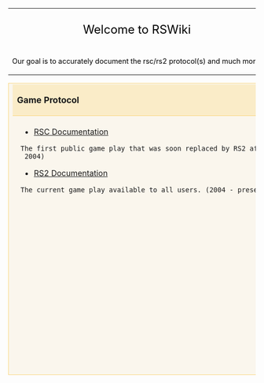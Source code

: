 <!--------------------------------------Main heading----------------------------------------->
{| id="mainpage-welcome-box" style="width:100%; background:#f6f6f6; border:1px solid #ccc;"
| style="width:61%; text-align:center; white-space:nowrap; color:#000;" |
<div style="font-size:150%; border:none; margin:0; padding:.1em; color:#000;">Welcome to RSWiki</div>
<div style="top:+0.2em; font-size:90%;">Our goal is to accurately document the rsc/rs2 protocol(s) and much more!</div>
| style="width:13%;" |
'''[[Rules]]'''<br />
'''[[DMCA Policy|DMCA Policy]]'''
| style="width:13%;" |
'''[[RSWiki General disclaimer|Disclaimer]]'''<br />
'''[[RSWiki Privacy policy|Privacy Policy]]'''
| style="width:13%;" |
'''[[RSWiki IRC|Official IRC]]'''<br />
'''[[RSWiki About|About RSWiki]]'''
|}


{| cellspacing="0" cellpadding="0" style="margin:0 0 1em; width:100%"
| style="width:50%; vertical-align:top; border:1px solid #fad67d; background-color:#faf6ed;" |
<div style="border-bottom:1px solid #fad67d; background-color:#faecc8; padding:0.2em 0.5em; font-size:110%;">'''Game Protocol'''</div>
<div style="padding:0.4em 1em 0.3em;">
* [[Category RSC|RSC Documentation]] 
 The first public game play that was soon replaced by RS2 after the RS2 Beta. (2001 - 2004)


* [[Category RS2|RS2 Documentation]]
 The current game play available to all users. (2004 - present)
</div>

| style="padding:0 0.5em;" |
| style="width:50%; vertical-align:top; border:1px solid #abd5f5; background-color:#f1f5fc;" |
<div style="border-bottom:1px solid #abd5f5; background-color:#d0e5f5; padding:0.2em 0.5em; font-size:110%;">'''Cache Documentation'''</div>
<div style="border-bottom:1px solid #abd5f5; padding:0.4em 1em 0.3em;">
* [[Category JAGGRAB Protocol|JAGGRAB Documentation]]
* [[Category Ondemand Protocol|Ondemand Documentation]]
* [[Category Archive Format|Archive Format Documentation]]
</div>

<div style="border-bottom:1px solid #abd5f5; background-color:#d0e5f5; padding:0.2em 0.5em; font-size:110%;">'''Data Types'''</div>
<div style="border-bottom:1px solid #abd5f5; padding:0.4em 1em 0.3em;">
* [[Data Types|Custom Data Types]]
</div>

<div style="border-bottom:1px solid #abd5f5; background-color:#d0e5f5; padding:0.2em 0.5em; font-size:110%;">'''Miscellaneous'''</div>
<div style="padding:0.4em 1em 0.3em;">
* [[Map Region System]]
* More to come...
</div>
|}